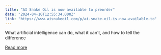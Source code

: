 ```yaml
---
title: "AI Snake Oil is now available to preorder"
date: "2024-04-10T12:55:34.000Z"
link: "https://www.aisnakeoil.com/p/ai-snake-oil-is-now-available-to"
---
```


What artificial intelligence can do, what it can't, and how to tell the difference

[Read more](https://www.aisnakeoil.com/p/ai-snake-oil-is-now-available-to)
